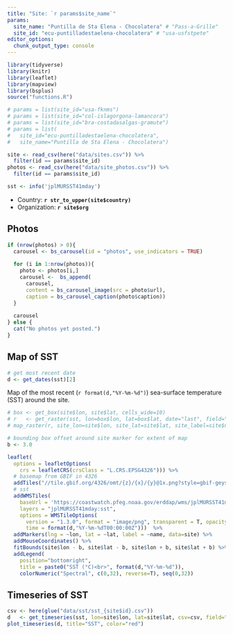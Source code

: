 ```yaml
---
title: "Site: `r params$site_name`"
params:
  site_name: "Puntilla de Sta Elena - Chocolatera" # "Pass-a-Grille"
  site_id: "ecu-puntilladestaelena-chocolatera" # "usa-usfstpete"
editor_options: 
  chunk_output_type: console
---
```


```r
library(tidyverse)
library(knitr)
library(leaflet)
library(mapview)
library(bsplus)
source("functions.R")

# params = list(site_id="usa-fknms")
# params = list(site_id="col-islagorgona-lamancora")
# params = list(site_id="bra-costadasalgas-gramute")
# params = list(
#   site_id="ecu-puntilladestaelena-chocolatera",
#   site_name="Puntilla de Sta Elena - Chocolatera")
```

```r
site <- read_csv(here("data/sites.csv")) %>% 
  filter(id == params$site_id)
photos <- read_csv(here("data/site_photos.csv")) %>% 
  filter(id == params$site_id)
```

```r
sst <- info('jplMURSST41mday')
```

- Country: **`r str_to_upper(site$country)`**
- Organization: **`r site$org`**

## Photos

```r
if (nrow(photos) > 0){
  carousel <- bs_carousel(id = "photos", use_indicators = TRUE)
  
  for (i in 1:nrow(photos)){
    photo <- photos[i,]
    carousel <-  bs_append(
      carousel,
      content = bs_carousel_image(src = photo$url),
      caption = bs_carousel_caption(photo$caption))
  }
  
  carousel
} else {
  cat("No photos yet posted.")
}
```

## Map of SST

```r
# get most recent date
d <- get_dates(sst)[2]
```

Map of the most recent (`r format(d,"%Y-%m-%d")`) sea-surface temperature (SST) around the site.

```r
# box <- get_box(site$lon, site$lat, cells_wide=10)
# r   <- get_raster(sst, lon=box$lon, lat=box$lat, date="last", field="sst")
# map_raster(r, site_lon=site$lon, site_lat=site$lat, site_label=site$name, title="SST")

# bounding box offset around site marker for extent of map
b <- 3.0

leaflet(
  options = leafletOptions(
    crs = leafletCRS(crsClass = "L.CRS.EPSG4326"))) %>%
  # basemap from GBIF in 4326
  addTiles("//tile.gbif.org/4326/omt/{z}/{x}/{y}@1x.png?style=gbif-geyser") %>% 
  # sst
  addWMSTiles(
    baseUrl = 'https://coastwatch.pfeg.noaa.gov/erddap/wms/jplMURSST41mday/request?',
    layers = "jplMURSST41mday:sst",
    options = WMSTileOptions(
      version = "1.3.0", format = "image/png", transparent = T, opacity = 0.7,
      time = format(d,"%Y-%m-%dT00:00:00Z")))  %>%
  addMarkers(lng = ~lon, lat = ~lat, label = ~name, data=site) %>% 
  addMouseCoordinates() %>% 
  fitBounds(site$lon - b, site$lat - b, site$lon + b, site$lat + b) %>% 
  addLegend(
    position="bottomright", 
    title = paste0("SST (°C)<br>", format(d,"%Y-%m-%d")),
    colorNumeric("Spectral", c(0,32), reverse=T), seq(0,32))
```

## Timeseries of SST

```r
csv <- here(glue("data/sst/sst_{site$id}.csv"))
d   <- get_timeseries(sst, lon=site$lon, lat=site$lat, csv=csv, field="sst")
plot_timeseries(d, title="SST", color="red")
```
